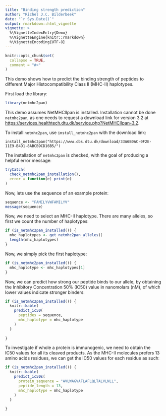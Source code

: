 ```yaml
---
title: "Binding strength prediction"
author: "Richel J.C. Bilderbeek"
date: "`r Sys.Date()`"
output: rmarkdown::html_vignette
vignette: >
  %\VignetteIndexEntry{Demo}
  %\VignetteEngine{knitr::rmarkdown}
  %\VignetteEncoding{UTF-8}
---
```


```r
knitr::opts_chunk$set(
  collapse = TRUE,
  comment = "#>"
)
```

This demo shows how to predict the binding strength
of peptides to different Major Histocompatibility
Class II (MHC-II) haplotypes. 

First load the library:

```r
library(netmhc2pan)
```

This demo assumes NetMHCIIpan is installed.
Installation cannot be done `netmhc2pan`, as one needs
to request a download link for version 3.2 at 
[https://services.healthtech.dtu.dk/service.php?NetMHCIIpan-3.2](https://services.healthtech.dtu.dk/service.php?NetMHCIIpan-3.2).

To install `netmhc2pan`, use `install_netmhc2pan` with the download link:

```
install_netmhc2pan("https://www.cbs.dtu.dk/download/33A6B0AC-0F2E-11E9-B4D1-8ABCB9CD16B5/")
```

The installation of `netmhc2pan` is checked, with
the goal of producing a helpful error message:

```r
tryCatch(
  check_netmhc2pan_installation(),
  error = function(e) print(e)
)
```

Now, lets use the sequence of an example protein:

```r
sequence <- "FAMILYVWFAMILYV"
message(sequence)
```

Now, we need to select an MHC-II haplotype. There are many alleles,
so first we count the number of haplotypes:

```r
if (is_netmhc2pan_installed()) {
  mhc_haplotypes <- get_netmhc2pan_alleles()
  length(mhc_haplotypes)
}
```

Now, we simply pick the first haplotype:

```r
if (is_netmhc2pan_installed()) {
  mhc_haplotype <- mhc_haplotypes[1]
}
```

Now, we can predict how strong our peptide binds to our allele, by obtaining the Inhibitory Concentration 50% (IC50) 
value in nanomolars (nM), of which lower values indicate stronger
binders:

```r
if (is_netmhc2pan_installed()) {
  knitr::kable(
    predict_ic50(
      peptides = sequence,
      mhc_haplotype = mhc_haplotype
    )
  )
  
}
```
To investigate if whole a protein is immunogenic, we need to
obtain the IC50 values for all its cleaved products.
As the MHC-II molecules prefers 13 amino acids residues,
we can get the IC50 values for each residue as such:

```r
if (is_netmhc2pan_installed()) {
  knitr::kable(
    predict_ic50s(
      protein_sequence = "AVLWAGVAFLAFLQLTALVLNLL",
      peptide_length = 13,
      mhc_haplotype = mhc_haplotype
    )
  )
  
}
```


